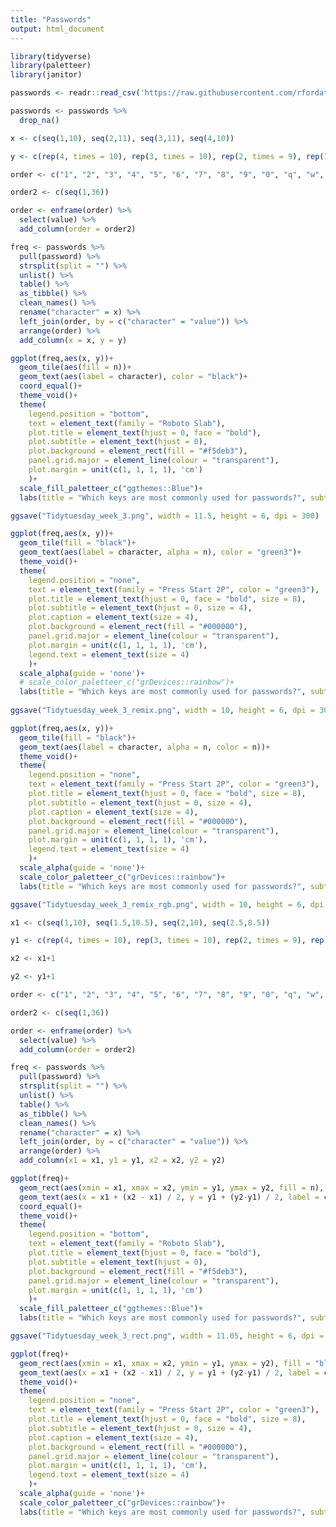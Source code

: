 ```yaml
---
title: "Passwords"
output: html_document
---
```


```r
library(tidyverse)
library(paletteer)
library(janitor)
```

```r
passwords <- readr::read_csv('https://raw.githubusercontent.com/rfordatascience/tidytuesday/master/data/2020/2020-01-14/passwords.csv')
```

```r
passwords <- passwords %>% 
  drop_na()
```

```r
x <- c(seq(1,10), seq(2,11), seq(3,11), seq(4,10))

y <- c(rep(4, times = 10), rep(3, times = 10), rep(2, times = 9), rep(1, times = 7))

order <- c("1", "2", "3", "4", "5", "6", "7", "8", "9", "0", "q", "w", "e", "r", "t", "y", "u", "i", "o", "p", "a", "s", "d", "f", "g", "h", "j", "k", "l", "z", "x", "c", "v", "b", "n", "m")

order2 <- c(seq(1,36))

order <- enframe(order) %>% 
  select(value) %>% 
  add_column(order = order2)

freq <- passwords %>% 
  pull(password) %>% 
  strsplit(split = "") %>% 
  unlist() %>% 
  table() %>%
  as_tibble() %>% 
  clean_names() %>% 
  rename("character" = x) %>% 
  left_join(order, by = c("character" = "value")) %>% 
  arrange(order) %>% 
  add_column(x = x, y = y)
```

```r
ggplot(freq,aes(x, y))+
  geom_tile(aes(fill = n))+
  geom_text(aes(label = character), color = "black")+
  coord_equal()+
  theme_void()+
  theme(
    legend.position = "bottom", 
    text = element_text(family = "Roboto Slab"),
    plot.title = element_text(hjust = 0, face = "bold"),
    plot.subtitle = element_text(hjust = 0),
    plot.background = element_rect(fill = "#f5deb3"),
    panel.grid.major = element_line(colour = "transparent"),
    plot.margin = unit(c(1, 1, 1, 1), 'cm')
    )+
  scale_fill_paletteer_c("ggthemes::Blue")+
  labs(title = "Which keys are most commonly used for passwords?", subtitle = "In the 500 most popular passwords",fill = "", caption = "Data: http://bit.ly/KIB_PopularPasswords \n@Rzeugnisse • #TidyTuesday")

ggsave("Tidytuesday_week_3.png", width = 11.5, height = 6, dpi = 300)
```

```r
ggplot(freq,aes(x, y))+
  geom_tile(fill = "black")+
  geom_text(aes(label = character, alpha = n), color = "green3")+
  theme_void()+
  theme(
    legend.position = "none", 
    text = element_text(family = "Press Start 2P", color = "green3"),
    plot.title = element_text(hjust = 0, face = "bold", size = 8),
    plot.subtitle = element_text(hjust = 0, size = 4),
    plot.caption = element_text(size = 4),
    plot.background = element_rect(fill = "#000000"),
    panel.grid.major = element_line(colour = "transparent"),
    plot.margin = unit(c(1, 1, 1, 1), 'cm'),
    legend.text = element_text(size = 4)
    )+
  scale_alpha(guide = 'none')+
  # scale_color_paletteer_c("grDevices::rainbow")+
  labs(title = "Which keys are most commonly used for passwords?", subtitle = "In the 500 most popular passwords",alpha = "", caption = "Data: http://bit.ly/KIB_PopularPasswords \noriginal @geokaramanis\n@Rzeugnisse • #TidyTuesday")
  
ggsave("Tidytuesday_week_3_remix.png", width = 10, height = 6, dpi = 300)
```

```r
ggplot(freq,aes(x, y))+
  geom_tile(fill = "black")+
  geom_text(aes(label = character, alpha = n, color = n))+
  theme_void()+
  theme(
    legend.position = "none", 
    text = element_text(family = "Press Start 2P", color = "green3"),
    plot.title = element_text(hjust = 0, face = "bold", size = 8),
    plot.subtitle = element_text(hjust = 0, size = 4),
    plot.caption = element_text(size = 4),
    plot.background = element_rect(fill = "#000000"),
    panel.grid.major = element_line(colour = "transparent"),
    plot.margin = unit(c(1, 1, 1, 1), 'cm'),
    legend.text = element_text(size = 4)
    )+
  scale_alpha(guide = 'none')+
  scale_color_paletteer_c("grDevices::rainbow")+
  labs(title = "Which keys are most commonly used for passwords?", subtitle = "In the 500 most popular passwords",alpha = "", caption = "Data: http://bit.ly/KIB_PopularPasswords \noriginal @geokaramanis\n@Rzeugnisse • #TidyTuesday")

ggsave("Tidytuesday_week_3_remix_rgb.png", width = 10, height = 6, dpi = 300)
```

```r
x1 <- c(seq(1,10), seq(1.5,10.5), seq(2,10), seq(2.5,8.5))

y1 <- c(rep(4, times = 10), rep(3, times = 10), rep(2, times = 9), rep(1, times = 7))

x2 <- x1+1

y2 <- y1+1

order <- c("1", "2", "3", "4", "5", "6", "7", "8", "9", "0", "q", "w", "e", "r", "t", "y", "u", "i", "o", "p", "a", "s", "d", "f", "g", "h", "j", "k", "l", "z", "x", "c", "v", "b", "n", "m")

order2 <- c(seq(1,36))

order <- enframe(order) %>% 
  select(value) %>% 
  add_column(order = order2)

freq <- passwords %>% 
  pull(password) %>% 
  strsplit(split = "") %>% 
  unlist() %>% 
  table() %>%
  as_tibble() %>% 
  clean_names() %>% 
  rename("character" = x) %>% 
  left_join(order, by = c("character" = "value")) %>% 
  arrange(order) %>% 
  add_column(x1 = x1, y1 = y1, x2 = x2, y2 = y2)
```

```r
ggplot(freq)+
  geom_rect(aes(xmin = x1, xmax = x2, ymin = y1, ymax = y2, fill = n), color = "#f5deb3", size = 2)+
  geom_text(aes(x = x1 + (x2 - x1) / 2, y = y1 + (y2-y1) / 2, label = character), color = "black")+
  coord_equal()+
  theme_void()+
  theme(
    legend.position = "bottom", 
    text = element_text(family = "Roboto Slab"),
    plot.title = element_text(hjust = 0, face = "bold"),
    plot.subtitle = element_text(hjust = 0),
    plot.background = element_rect(fill = "#f5deb3"),
    panel.grid.major = element_line(colour = "transparent"),
    plot.margin = unit(c(1, 1, 1, 1), 'cm')
    )+
  scale_fill_paletteer_c("ggthemes::Blue")+
  labs(title = "Which keys are most commonly used for passwords?", subtitle = "In the 500 most popular passwords",fill = "", caption = "Data: http://bit.ly/KIB_PopularPasswords \n@Rzeugnisse • #TidyTuesday")

ggsave("Tidytuesday_week_3_rect.png", width = 11.05, height = 6, dpi = 300)
```

```r
ggplot(freq)+
  geom_rect(aes(xmin = x1, xmax = x2, ymin = y1, ymax = y2), fill = "black")+
  geom_text(aes(x = x1 + (x2 - x1) / 2, y = y1 + (y2-y1) / 2, label = character, alpha = n, color = n))+
  theme_void()+
  theme(
    legend.position = "none", 
    text = element_text(family = "Press Start 2P", color = "green3"),
    plot.title = element_text(hjust = 0, face = "bold", size = 8),
    plot.subtitle = element_text(hjust = 0, size = 4),
    plot.caption = element_text(size = 4),
    plot.background = element_rect(fill = "#000000"),
    panel.grid.major = element_line(colour = "transparent"),
    plot.margin = unit(c(1, 1, 1, 1), 'cm'),
    legend.text = element_text(size = 4)
    )+
  scale_alpha(guide = 'none')+
  scale_color_paletteer_c("grDevices::rainbow")+
  labs(title = "Which keys are most commonly used for passwords?", subtitle = "In the 500 most popular passwords",alpha = "", caption = "Data: http://bit.ly/KIB_PopularPasswords \noriginal @geokaramanis\n@Rzeugnisse • #TidyTuesday")
```
